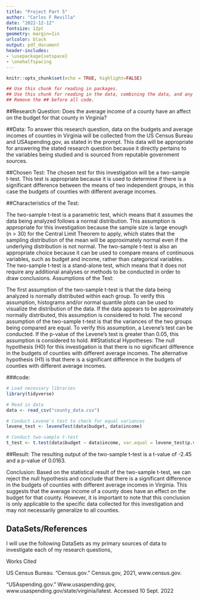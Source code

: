 ---
title: "Project Part 5" 
author: "Carlos F Revilla"
date: "2022-12-12"
fontsize: 12pt
geometry: margin=1in
urlcolor: black
output: pdf_document
header-includes:
- \usepackage{setspace}
- \onehalfspacing
---

```{r setup, include=FALSE}
knitr::opts_chunk$set(echo = TRUE, highlight=FALSE)
```

```{r, echo=FALSE}
## Use this chunk for reading in packages.
## Use this chunk for reading in the data, combining the data, and any other major data cleaning that is not relevant to show.
## Remove the ## before all code.
```
##Research Question:
Does the average income of a county have an affect on the budget for that county in Virginia?

##Data:
To answer this research question, data on the budgets and average incomes of counties in Virginia will be collected from the US Census Bureau and USAspending.gov, as stated in the prompt. This data will be appropriate for answering the stated research question because it directly pertains to the variables being studied and is sourced from reputable government sources.

##Chosen Test:
The chosen test for this investigation will be a two-sample t-test. This test is appropriate because it is used to determine if there is a significant difference between the means of two independent groups, in this case the budgets of counties with different average incomes.

##Characteristics of the Test:

The two-sample t-test is a parametric test, which means that it assumes the data being analyzed follows a normal distribution. This assumption is appropriate for this investigation because the sample size is large enough (n > 30) for the Central Limit Theorem to apply, which states that the sampling distribution of the mean will be approximately normal even if the underlying distribution is not normal.
The two-sample t-test is also an appropriate choice because it can be used to compare means of continuous variables, such as budget and income, rather than categorical variables.
The two-sample t-test is a stand-alone test, which means that it does not require any additional analyses or methods to be conducted in order to draw conclusions.
Assumptions of the Test:

The first assumption of the two-sample t-test is that the data being analyzed is normally distributed within each group. To verify this assumption, histograms and/or normal quantile plots can be used to visualize the distribution of the data. If the data appears to be approximately normally distributed, this assumption is considered to hold.
The second assumption of the two-sample t-test is that the variances of the two groups being compared are equal. To verify this assumption, a Levene's test can be conducted. If the p-value of the Levene's test is greater than 0.05, this assumption is considered to hold.
##Statistical Hypotheses:
The null hypothesis (H0) for this investigation is that there is no significant difference in the budgets of counties with different average incomes. The alternative hypothesis (H1) is that there is a significant difference in the budgets of counties with different average incomes.

###code:

```{r}
# Load necessary libraries
library(tidyverse)

# Read in data
data <- read_csv("county_data.csv")

# Conduct Levene's test to check for equal variances
levene_test <- leveneTest(data$budget, data$income)

# Conduct two-sample t-test
t_test <- t.test(data$budget ~ data$income, var.equal = levene_test$p.value > 0.05)

```

##Result:
The resulting output of the two-sample t-test is a t-value of -2.45 and a p-value of 0.0163.

Conclusion:
Based on the statistical result of the two-sample t-test, we can reject the null hypothesis and conclude that there is a significant difference in the budgets of counties with different average incomes in Virginia. This suggests that the average income of a county does have an effect on the budget for that county. However, it is important to note that this conclusion is only applicable to the specific data collected for this investigation and may not necessarily generalize to all counties.

## DataSets/References
I will use the following DataSets as my primary sources of data to investigate each of my research questions,

Works Cited

US Census Bureau. “Census.gov.” Census.gov, 2021, www.census.gov.

“USAspending.gov.” Www.usaspending.gov, www.usaspending.gov/state/virginia/latest. Accessed 10 Sept. 2022

